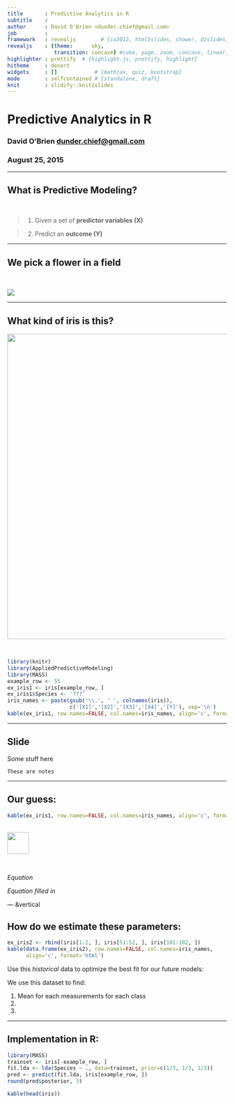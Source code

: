 ```yaml
---
title       : Predictive Analytics in R
subtitle    : 
author      : David O'Brien <dunder.chief@gmail.com>
job         : 
framework   : revealjs        # {io2012, html5slides, shower, dzslides, ...}
revealjs    : {theme:      sky, 
               transition: concave} #cube, page, zoom, concave, linear, fade, default, none
highlighter : prettify  # {highlight.js, prettify, highlight}
hitheme     : desert
widgets     : []            # {mathjax, quiz, bootstrap}
mode        : selfcontained # {standalone, draft}
knit        : slidify::knit2slides
---
```


# Predictive Analytics in R
### David O'Brien <dunder.chief@gmail.com>
### August 25, 2015

--- 

<script src="http://ajax.googleapis.com/ajax/libs/jquery/1.9.1/jquery.min.js"></script>

<script>
$('ul.incremental li').addClass('fragment')
$('ol.incremental li').addClass('fragment')
</script>



What is Predictive Modeling?
-----------------------------------------------
<br> 

> 1. Given a set of **predictor variables (X)** 

> 2. Predict an **outcome (Y)**

<script> $('ol.incremental li').addClass('fragment')</script>

---

We pick a flower in a field
----------------------------------------------
<br>
<div class='centered'>
  <img src='assets/img/iris_measure.png' heigh='200'>
</div>



---

What kind of iris is this?
---------------------------------

<div class="centered" class="fragment">
  <img src='assets/img/iris.png' width="700">
</div>

<br>

```r
library(knitr)
library(AppliedPredictiveModeling)
library(MASS)
example_row <- 55
ex_iris1 <- iris[example_row, ]
ex_iris1$Species <- '???'
iris_names <- paste(gsub('\\.', ' ', colnames(iris)), 
                    c('[X1]','[X2]','[X3]','[X4]','[Y]'), sep='\n')
kable(ex_iris1, row.names=FALSE, col.names=iris_names, align='c', format='html')
```





---

Slide
-----------


Some stuff here


<aside class='notes'>

    These are notes

</aside>

--- 

<!---2--->
Our guess: 
---------------------------------------------------------------------

```r
kable(ex_iris1, row.names=FALSE, col.names=iris_names, align='c', format='html')
```
<br> 
<div class="centered"> <img src='assets/img/down.png' width="50"> </div>
<br>

_Equation_

_Equation filled in_

--- &vertical

<!---3--->
How do we estimate these parameters: 
-----------------------------

```r
ex_iris2 <- rbind(iris[1:2, ], iris[51:52, ], iris[101:102, ])
kable(data.frame(ex_iris2), row.names=FALSE, col.names=iris_names,
      align='c', format='html')
```

Use this _historical_ data to optimize the best fit for our future models:

We use this dataset to find:

1. Mean for each measurements for each class
2. 
3. 

--- 

<!---4--->
Implementation in R: 
------------------------------------------

```r
library(MASS)
trainset <- iris[-example_row, ] 
fit.lda <- lda(Species ~ ., data=trainset, prior=c(1/3, 1/3, 1/3)) 
pred <- predict(fit.lda, iris[example_row, ])
round(pred$posterior, 3)
```

```r
kable(head(iris))
```

